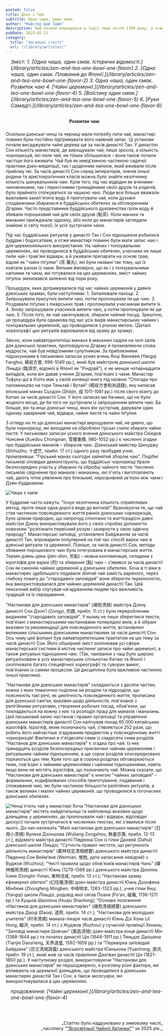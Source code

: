 ```yaml
---
posted: false
title: Дзен і Чай.
subtitle: Одна чаша, один смак
author: "Майстер Цай Їдже"
description: Чай почали вирощувати в Індії лише після 1780 року, а отже жодного зв'язку поміж чаєм і раннім Буддизмом у Індії не існувало. Як Дзен і чай виявилися настільки глибоко взаємопов'язаними, що стали "одним цілим"?
pubDate: 2025-02-21
category: 
  title: "Загальні статті"
  url: "/library/articles/"
---
```



<section style="font-size: 1rem; font-style: italic; padding-left: 1rem; margin-bottom: 2rem;">
    Зміст:
    1. [Одна чаша, один смак. Історичні відомості.](/library/articles/zen-and-tea-one-bowl-one-flavor)
    2. [Одна чаша, один смак. Плавання до Японії.](/library/articles/zen-and-tea-one-bowl-one-flavor-2)
    3. Одна чаша, один смак. Розвиток чаю
    4. [Чайні церемонії.](/library/articles/zen-and-tea-one-bowl-one-flavor-4)
    5. [Воістину один смак.](/library/articles/zen-and-tea-one-bowl-one-flavor-5)
    6. [Руки Самадгі.](/library/articles/zen-and-tea-one-bowl-one-flavor-6)
</section>

<h4 style="text-align: center; margin-bottom: 1.5rem;">Розвиток чаю</h4>

Оскільки дзенські ченці та черниці мали потребу пити чай, манастирі повинні були постійно підтримувати його наявний запас. Ці установи почали висаджувати чайні дерева ще за часів династії Тан. У династію Сон кількість манастирів, де вирощували чай, лише зросла, а кількість чорноризців, які пили чай, не тільки збільшилася – вони також почали частіше його вживати. Чай був як невід'ємною частиною сидячої практики дзен-медитації, так і щоденним напоєм, який вживали після прийому їжі. За часів династії Сон серед імператорів, членів їхньої родини та аристократичних класів можна було знайти незліченну кількість шанувальників чаю. Крім того, під час відвідин як вченими-чиновниками, так і пересічними громадянами своїх друзів та родичів, було прийнято спілкуватися за чашкою чаю. Люди все більше вважали важливим закип'ятити воду й приготувати чай, коли духовні сподвижники збиралися в буддійських обителях за обговоренням Дгарми. Часто представники буддійського духовенства гріли воду й збивали порошковий чай для своїх друзів (點茶). Коли манахи та манахині приїжджали здалеку, або коли до манастирів заглядали знайомі зі світу поезії, їх усіх зустрічали чаєм.

Під час буддійських ритуалів у династії Тан і Сон підношення робилися буддам і бодхісатвам, а отже манастирі повинні були мати запас чаю і для церемоніяльного використання. На чайних і тонізувальних церемоніях, які проводилися в буддійських обителях, учасники не лише пили чай і трав'яні відвари, а й уживали препарати на основі трав, відомі як "чайні піґулки" (茶 藥丸), які були названі так тому, що їх ковтали разом із чаєм. Вельми ймовірно, що як і з тонізувальними напоями та чаєм, які готувалися на цих церемоніях, вміст чайних піґулок змінювався залежно від пори року.

Процедури, яких дотримувалися під час чайних церемоній у давніх дзенських храмах, були наступними: 1. Запалювали пахощі. 2. Запрошували присутніх випити чаю, потім пропонували їм ще чаю. 3. Роздавали піґулки з лікарських трав і пропонували учасникам випити їх. 4. Знову запрошували учасників випити чаю, а потім пропонували їм ще чаю. 5. Після того, як чай закінчувався, збирали чайний посуд. Зрештою, ця процедура була однакова під час усіх видів манастирських чайних і тонізувальних церемоній, що проводилися з різною метою. (Деталі хореографії цих ритуалів варіювалися від храму до храму).

Звісно, коли найавторитетніші манахи й манахині сиділи на чолі залів для дзенської практики, проповідуючи Дгарму й промовляючи слова мудрости, чай був невід'ємним супутником. За приблизними підрахунками в письмових записах усних вчень Янці Фанхвей (Yangqi Fanghui, 楊岐方會, 996-1049 рр.), який був майстром дзенської школи Ліньдзі (臨濟宗, відомої в Японії як "Ріндзай"), є не менше чотирнадцяти випадків, коли він давав учення Дгарми, пов'язані з чаєм. Манастир Тофуку-дзі в Кіото має у своїй колекції книгу під назвою "Спогади про паломництво на гори Тяньтай і Вутай" (楊岐方會和尚語錄), яку написав японський манах Сьодзін (Shōjin, 成 1011-1081 рр.) після свого візиту до Китаю за часів династії Сон. У його записах ми бачимо, що не було жодного місця, де би того не зустрічали із запрошенням випити чаю. Ба більше, він та инші дзенські ченці, яких він зустрічав, дарували один одному заварений чай, відвари, чайне листя та чайні піґулки.

З огляду на те що дзенські манастирі вирощували чай, не дивно, що були чорноризці, які виходили на оброблені гірські схили збирати чайне листя. У письмових записах усного вчення дзенського майстра Сюедов Чонсяня (Xuedou Chongxian, 雪竇重顯, 980-1052 рр.) є численні згадки про буддійських манахів – збирачів чаю. Дзенський майстер Шихуджу (Shihuzhu, 十虚竺, прибл. 17 ст.) одного разу пробудив учня, промовивши: "Гірський манах сьогодні зайнятий збором чаю". Подібні письмові оповідки демонструють, що буддійські чорноризці брали безпосередню участь у збиранні та обробці чайного листя. Численні письмові свідчення про манахів і манахинь, які п'ють і виготовляють чай, дають чітке уявлення про близький, нерозривний зв'язок між чаєм і Дзен-буддизмом.

<Image class="align-center" src={Image1} alt="Чаша з чаєм" />

У буддизмі часто кажуть: "Існує незліченна кількість сприятливих метод, проте лише одна дорога веде до витоків!" Враховуючи те, що чай став частиною повсякденного життя ранніх дзенських чорноризців, було цілком природно, що напрочуд спонтанні та життєрадісні давні майстри Дзену використовували його у своїх спробах допомогти новачкам "розпізнати первісний розум і зазирнути у свою одвічну природу". Манастирські заповіді, установлені Байджаном за часів династії Тан, впровадили популярний на той час спосіб варки чаю в дзенські ритуали та церемонії. Пізніше, за часів династії Сон, метода збивання порошкового чаю була інтегрована в манастирське життя. Термін _дзянь-дянь_ (_jian-dian_, 煎點) – мовна контамінація, складена з ієрогліфів для варки (煎) та збивання (點) чаю – з'явився за часів династії Сон як синонім чайних церемоній у дзенських обителях. Хоча в ті віки в манастирях здебільшого подавали збитий чай замість вареного, через глибоку повагу до "стародавніх заповідей" вони зберегли термінологію, яка використовувалася для чайних церемоній династії Тан. Цей лексичний вибір слугував нагадуванням людям про важливість традицій та їх передавання.

"Настанови для дзенських манастирів" (禪苑清規) майстра Дзену династії Сон Дзон’ї (Zongyi, 宗蹟, прибл. 11 ст.) були переробленим виданням "стародавніх заповідей". У ньому не лише збереглися тексти, пов'язані з манастирськими настановами попередніх віків, а й зібрані вказівки та рекомендації для повсякденного життя, встановлені великими сільськими дзенськими манастирями за часів династії Сон. Ось чому цей фоліант був найавторитетнішим трактатом на цю тему за часів династії Сон. Його обширний зміст охоплював усі сфери манастирської системи й містив численні записи про чайні церемонії, а також ритуальні підношення чаю. (Так, чаювання з чаш було широко ритуалізоване в усіх манастирських спільнотах Китаю та Японії і охоплювало багато специфічної хореографії та суворих вимог, пов'язаних із самим процесом. Ця дисципліна була важливою частиною їхньої практики).

“Настанови для дзенських манастирів” складаються з десяти частин, кожна з яких тематично поділена на розділи та підрозділи, що пояснюють такі речі, як циклічність повсякденного життя, прописана для дзенської санґхи, вказівки щодо діяльности, пов'язаної з релігійними ритуалами, створення робочих посад, обов'язки, що покладаються на кожну з них та розподіл праці для манахів і манахинь. Цей письмовий запис настанов і правил організації та управління дзенських манастирів династії Сон налічував понад 65 000 китайських ієрогліфів. Ієрогліф, яким позначають чай, з'являється 252 рази, що робить його найчастіше згадуваним предметом у повсякденному житті чорноризців! Фактично в п'ятдесяти семи із сімдесяти семи розділів "Настанов для дзенських манастирів" є згадка про чай. Із них тринадцять розділів безпосередньо присвячені чайним церемоніям і ритуальним чайним підношенням, а ще сорок розділів опосередковано торкаються цих тем. Крім того ще в сорока розділах обговорюються теми, пов'язані з чайними церемоніями і чайними підношеннями, навіть якщо вони не містять ієрогліфів, що позначають чай. Можна сказати, що "Настанови для дзенських манастирів" є книгою "чайних заповідей" – формальних, кодифікованих способів приготування, подавання і споживання чаю, які були частиною більшости релігійних ритуалів, а також великих і малих чайних церемоній, що проводилися в тогочасних дзенських обителях.

<Image class="float-left" src={Image2} alt="Ченці п'ють чай у манастирі" /> Хоча "Настанови для дзенських манастирів" містять найдетальніші та найповніші вказівки щодо _дзяньдянь_ у церемоніях, де пропонували чай і відвари, відповідні дискусії почали зустрічатися в численних текстах, які з'явилися після нього. До них належать "Малі настанови для дзенських манастирів" (日用小清規) Вуляна Дзоншова (Wuliang Zongshou, 無量宗壽, прибл. 12-13 ст.), відомого майстра династії Південна Сон із гілки Дахвей (Dahui) дзенської школи Ліньдзі; "Сутність правил чистоти, що регулюють діяльність манастирів" (叢林校定清規總要) дзенського майстра династії Південна Сон Вейм’яня (Weimian, 惟勉, дати написання невідомі) з Вуджов (Wuzhou); “Чисті правила щодо обов'язків манастирів Чань” (禪林備用清規) династії Юань (1279-1368 рр.) дзенського майстра Донлінь Їсяня (Donglin Yixian, 東林戌咸, прибл. 13 ст.); "Настанови храму ефемерної обителі" (幻住庵清規) дзен-майстра династії Юань Дзонфена Мінбеня (Zhongfeng Mingben, 中峰明本, 1263-1323 рр.), учня гілки Янці (Yangqi) школи Ліньдзі, родовід якої сягав Поаня (Po'an, 破庵, 1136-1211 рр.) та Хуцьов Шаолона (Huqiu Shaolong); “Основні положення «Настанов для дзенських манастирів»" (禪苑清規總要) дзенського майстра Даоці (Daoqi, 道齊, прибл. 14 ст.); "Настанови для молодших учителів" (村寺清規) манаха-лікаря часів династії Юань Дзі Хона (Ji Hong, 繼洪, прибл. 14 ст.) з Жуджов (Ruzhou) у сучасній провінції Хенань; "Заповіді манастиря Шовчан" (壽昌清規) дзен-майстра кінця династії Мін (1368-1644 рр.) та початку династії Цін (1644-1911 рр.) Тяньдзє Даошена (Tianjie Daosheng, 天界道盛, 1592-1659 рр.) та "Перевірка заповідей Байдзана" (百丈清規證義) дзенського майстра Юаньхона (Yuanhong, 源洪, прибл. 19 ст.), який жив за часів правління Даогван династії Цін (1821-1850 рр.). У наступному розділі, використовуючи "Настанови для дзенських манастирів" як першоджерело, я розгляну різні фактори, які впливають на церемонії _дзяньдянь_, що проводилися в дзенських манастирях династій Тан і Сон, а також аксесуари, які використовувалися в цих церемоніях.

<section style="font-size: 1rem; font-style: italic; padding-left: 1rem; margin-bottom: 2rem;">
    продовження: [Чайні церемонії.](/library/articles/zen-and-tea-one-bowl-one-flavor-4)
</section>


<p>&nbsp;</p>
<p align="right" style="font-size: 0.9rem;">_Статтю було надруковано у зимовому числі_<br />_часопису "<a href="http://www.globalteahut.org/" target="_blank" rel="noopener noreferrer">"Всесвітньої Чайної Хатинки"</a>" за 2025 рік._</p>